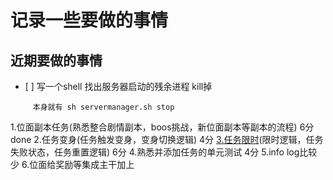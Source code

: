 = 记录一些要做的事情 =

== 近期要做的事情 ==
* [ ] 写一个shell 找出服务器启动的残余进程 kill掉
      本身就有 sh servermanager.sh stop

1.位面副本任务(熟悉整合剧情副本，boos挑战，新位面副本等副本的流程) 6分 done 
2.任务变身(任务触发变身，变身切换逻辑) 4分
[[3.任务限时]](限时逻辑，任务失败状态，任务重置逻辑) 6分
4.熟悉并添加任务的单元测试 4分
5.info log比较少
6.位面给奖励等集成主干加上
